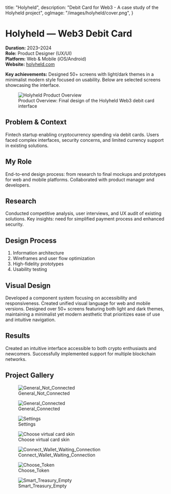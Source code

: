   title: "Holyheld",
  description: "Debit Card for Web3 - A case study of the Holyheld project",
  ogImage: "/images/holyheld/cover.png",
}

# Holyheld — Web3 Debit Card

**Duration:** 2023–2024  
**Role:** Product Designer (UX/UI)  
**Platform:** Web & Mobile (iOS/Android)  
**Website:** [holyheld.com](https://holyheld.com/)

**Key achievements:** Designed 50+ screens with light/dark themes in a minimalist modern style focused on usability. Below are selected screens showcasing the interface.

<figure>
  <img src="/images/holyheld/cover.png" alt="Holyheld Product Overview" />
  <figcaption style={{ textAlign: "center" }}>Product Overview: Final design of the Holyheld Web3 debit card interface</figcaption>
</figure>

## Problem & Context
Fintech startup enabling cryptocurrency spending via debit cards. Users faced complex interfaces, security concerns, and limited currency support in existing solutions.

## My Role
End-to-end design process: from research to final mockups and prototypes for web and mobile platforms. Collaborated with product manager and developers.

## Research
Conducted competitive analysis, user interviews, and UX audit of existing solutions. Key insights: need for simplified payment process and enhanced security.

## Design Process
1. Information architecture
2. Wireframes and user flow optimization
3. High-fidelity prototypes
4. Usability testing

## Visual Design
Developed a component system focusing on accessibility and responsiveness. Created unified visual language for web and mobile versions. Designed over 50+ screens featuring both light and dark themes, maintaining a minimalist yet modern aesthetic that prioritizes ease of use and intuitive navigation.

## Results
Created an intuitive interface accessible to both crypto enthusiasts and newcomers. Successfully implemented support for multiple blockchain networks.

## Project Gallery

<figure>
  <img src="/images/holyheld/1.png" alt="General_Not_Connected" />
  <figcaption style={{ textAlign: "center" }}>General_Not_Connected</figcaption>
</figure>

<figure>
  <img src="/images/holyheld/2.png" alt="General_Connected" />
  <figcaption style={{ textAlign: "center" }}>General_Connected</figcaption>
</figure>

<figure>
  <img src="/images/holyheld/3.png" alt="Settings" />
  <figcaption style={{ textAlign: "center" }}>Settings</figcaption>
</figure>

<figure>
  <img src="/images/holyheld/4.png" alt="Choose virtual card skin" />
  <figcaption style={{ textAlign: "center" }}>Choose virtual card skin</figcaption>
</figure>

<figure>
  <img src="/images/holyheld/5.png" alt="Connect_Wallet_Waiting_Connection" />
  <figcaption style={{ textAlign: "center" }}>Connect_Wallet_Waiting_Connection</figcaption>
</figure>

<figure>
  <img src="/images/holyheld/6.png" alt="Choose_Token" />
  <figcaption style={{ textAlign: "center" }}>Choose_Token</figcaption>
</figure>

<figure>
  <img src="/images/holyheld/7.png" alt="Smart_Treasury_Empty" />
  <figcaption style={{ textAlign: "center" }}>Smart_Treasury_Empty</figcaption>
</figure>
